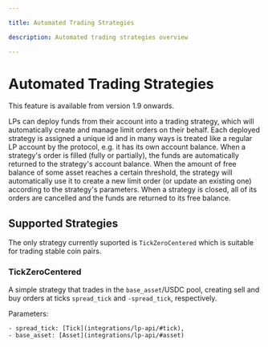 ```yaml
---

title: Automated Trading Strategies

description: Automated trading strategies overview

---
```



# Automated Trading Strategies

<Callout type="info">
This feature is available from version 1.9 onwards.
</Callout>

LPs can deploy funds from their account into a trading strategy, which will automatically create and manage limit orders on their behalf.
Each deployed strategy is assigned a unique id and in many ways is treated like a regular LP account by the protocol, e.g. it has its own account balance.
When a strategy's order is filled (fully or partially), the funds are automatically returned to the strategy's account balance.
When the amount of free balance of some asset reaches a certain threshold, the strategy will automatically use it to create a new limit order (or update an existing one) according to the strategy's parameters.
When a strategy is closed, all of its orders are cancelled and the funds are returned to its free balance.


## Supported Strategies

The only strategy currently suported is `TickZeroCentered` which is suitable for trading stable coin pairs.

### TickZeroCentered

A simple strategy that trades in the `base_asset`/USDC pool, creating sell and buy orders at ticks `spread_tick`
and `-spread_tick`, respectively.

Parameters:

	- spread_tick: [Tick](integrations/lp-api/#tick),
	- base_asset: [Asset](integrations/lp-api/#asset)
